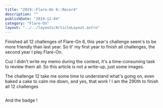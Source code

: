 ```yaml
---
title: "2019::Flare-On 6::Record"
description: ""
publishDate: "2019-12-04"
category: "Flare-On"
layout: "../../layouts/ArticleLayout.astro"
---
```


Finished all 12 challenges of Flare-On 6, this year's challenge seem's to be more friendly than last year.
So it' my first year to finish all challenges, the second year I play Flare-On.

Cuz I didn't write my memo during the contest, it's a time-consuming task to review them all. So this article is not a write-up, just some images.

The challenge 12 take me some time to understand what's going on, even baked a cake to calm me down, and yes, that work !
I am the 290th to finish all 12 challenges

<Image src="./record.png" alt="" />

And the badge !

<Image src="./badge.png" alt="" />